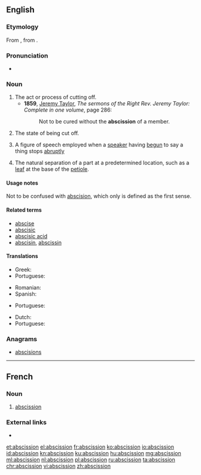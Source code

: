 ==English==
{{wikipedia}}

===Etymology===
From {{etyl|la|en}} {{m|la|abscissiō}}, from {{m|la|abscindō||I cut, I tear}}.

===Pronunciation===
* {{a|US}} {{IPA|/æbˈsɪ.ʃn̩/|/æbˈsɪ.ʒn̩/|lang=en}}

===Noun===
{{examples-right|sense=rhetoric|examples=He is a man of so much honor and [[candor]], and of such [[generosity]] -- but I need say no more.}}
{{en-noun}}

# The act or process of cutting off.
#* '''1859''', [[w:Jeremy Taylor|Jeremy Taylor]], ''The sermons of the Right Rev. Jeremy Taylor: Complete in one volume'', page 286:
#*: Not to be cured without the '''abscission''' of a member.
# {{context|obsolete|lang=en}} The state of being cut off. {{defdate|Attested only in the mid 17<sup>th</sup> century.}}
# {{context|rhetoric|lang=en}} A figure of speech employed when a [[speaker]] having [[begun]] to say a thing stops [[abruptly]]
# {{context|botany|lang=en}} The natural separation of a part at a predetermined location, such as a [[leaf]] at the base of the [[petiole]]. {{defdate|First attested in the late 19<sup>th</sup> century.}}

====Usage notes====
Not to be confused with [[abscision]], which only is defined as the first sense.

====Related terms====
* [[abscise]]
* [[abscisic]]
* [[abscisic acid]]
* [[abscisin]], [[abscissin]]

====Translations====
{{trans-top|act of cutting off}}
* Greek: {{t+|el|εκτομή|f|sc=Grek}}
* Portuguese: {{t|pt|abscisão|f}}
{{trans-mid}}
* Romanian: {{t+|ro|absciziune|f}}
* Spanish: {{t+|es|abscisión|f}}
{{trans-bottom}}

{{trans-top|abrupt stop of speech}}
* Portuguese: {{t|pt|abscisão|f}}
{{trans-mid}}
{{trans-bottom}}

{{trans-top|natural separation of a part of a plant}}
* Dutch: {{t|nl|abscissie|f}}
* Portuguese: {{t|pt|abscisão|f}}
{{trans-mid}}
{{trans-bottom}}

===Anagrams===
* [[abscisions#English|abscisions]]

----

==French==

===Noun===
{{fr-noun|f}}

# {{context|botany|lang=fr}} [[#English|abscission]]

===External links===
* {{R:TLFi}}

[[et:abscission]]
[[el:abscission]]
[[fr:abscission]]
[[ko:abscission]]
[[io:abscission]]
[[id:abscission]]
[[kn:abscission]]
[[ku:abscission]]
[[hu:abscission]]
[[mg:abscission]]
[[ml:abscission]]
[[nl:abscission]]
[[pl:abscission]]
[[ru:abscission]]
[[ta:abscission]]
[[chr:abscission]]
[[vi:abscission]]
[[zh:abscission]]